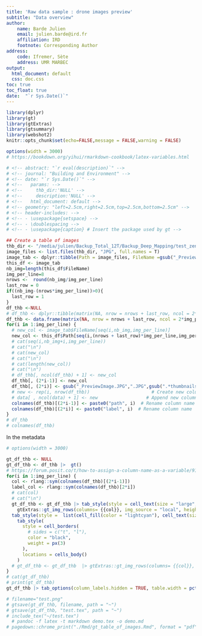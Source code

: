 ```yaml
---
title: 'Raw data sample : drone images preview'
subtitle: "Data overview"
author:
    name: Barde Julien 
    email: julien.barde@ird.fr
    affiliation: IRD
    footnote: Corresponding Author
address:
    code: Ifremer, Sète
    address: UMR MARBEC
output:
  html_document: default
  css: doc.css
toc: true
toc_float: true
date:  "`r Sys.Date()`" 
---
```


<!-- documentclass: report -->
<!-- papersize: a3 -->

<!-- <style type="text/css"> -->

<!-- body{ -->
<!--     margin: 0 !important; -->
<!--     padding: 0 !important; -->
<!--     padding-left: 30px; -->
<!--     background:#F0F0F0; -->
<!--     max-width:600%; -->
<!--     width:100%;} -->

<!-- h1.title { -->
<!--   font-size: 80px; -->
<!--   color: DarkBlue; -->
<!--   background-color:#009ACD; -->
<!--   width:300%; -->
<!--   margin: 0 !important; -->
<!--   padding: 0 !important; -->
<!--   height:120px; -->
<!--   margin-left:-100px; -->
<!-- } -->

<!-- h2 { /* Header 2 */ -->
<!--     font-size: 22px; -->
<!--   color: #0020C2; -->
<!-- } -->

<!-- </style> -->


```r
library(dplyr)
library(gt)
library(gtExtras)
library(gtsummary)
library(webshot2)
knitr::opts_chunk$set(echo=FALSE,message = FALSE,warning = FALSE)
```

```r

options(width = 3000)
# https://bookdown.org/yihui/rmarkdown-cookbook/latex-variables.html

# <!-- abstract: "`r eval(description)`" -->
# <!-- journal: "Building and Environment" -->
# <!-- date: "`r Sys.Date()`" -->
# <!--   params: -->
# <!--     thb_dir:'NULL' -->
# <!--     description:'NULL' -->
# <!--   html_document: default -->
# <!-- geometry: "left=2.5cm,right=2.5cm,top=2.5cm,bottom=2.5cm" -->
# <!-- header-includes: -->
# <!-- - \usepackage{setspace} -->
# <!-- - \doublespacing -->
# <!-- - \usepackage{caption} # Insert the package used by gt -->

## Create a table of images
thb_dir <- "/media/julien/Backup_Total_12T/Backup_Deep_Mapping/test_zenodo_drone_UAV_flights/20220913_MYT-ngouja_UAV-02_3/METADATA/thumbnails"
image_files <- list.files(thb_dir, "JPG", full.names = T)
image_tab <- dplyr::tibble(Path = image_files, FileName =gsub("_PreviewImage.JPG",".JPG",gsub(paste0(thb_dir,"/"),"",image_files)))
this_df <- image_tab
nb_img=length(this_df$FileName)
img_per_line=8
nrows <-  round(nb_img/img_per_line)
last_row = 0
if((nb_img-(nrows*img_per_line))>0){
  last_row = 1 
}
df_thb <-NULL
# df_thb <- dplyr::tibble(matrix(NA, nrow = nrows + last_row, ncol = 2*img_per_line))
df_thb <- data.frame(matrix(NA, nrow = nrows + last_row, ncol = 2*img_per_line))
for(i in 1:img_per_line) {     
  # new_col <- image_tab$FileName[seq(i,nb_img,img_per_line)]
  new_col <- this_df$Path[seq(i,(nrows + last_row)*img_per_line,img_per_line)]
  # cat(seq(i,nb_img+i,img_per_line))
  # cat("\n")
  # cat(new_col)
  # cat("\n")
  # cat(length(new_col))
  # cat("\n")
  # df_thb[, ncol(df_thb) + 1] <- new_col
  df_thb[, (2*i-1)] <- new_col
  df_thb[, (2*i)] <- gsub("_PreviewImage.JPG",".JPG",gsub(".*thumbnails/","",new_col)) 
  # new <- rep(i, nrow(df_thb))                       # Create new column
  # data[ , ncol(data) + 1] <- new                  # Append new column
  colnames(df_thb)[(2*i-1)] <- paste0("path", i)  # Rename column name
  colnames(df_thb)[(2*i)] <- paste0("label", i)  # Rename column name
}
# df_thb
# colnames(df_thb)
```

In the metadata

```r
# options(width = 3000)

gt_df_thb <- NULL
gt_df_thb <- df_thb |>  gt() 
# https://forum.posit.co/t/how-to-assign-a-column-name-as-a-variable/91209
for(i in 1:img_per_line) {   
  col <- rlang::sym(colnames(df_thb)[(2*i-1)])
  label_col <- rlang::sym(colnames(df_thb)[2*i])
  # cat(col)
  # cat("\n")
  gt_df_thb <- gt_df_thb |> tab_style(style = cell_text(size = "large", align = "center", color = "black", weight = "bold"),locations = cells_body(columns = label_col)) |> 
    gtExtras::gt_img_rows(columns= {{col}}, img_source = "local", height  = 150)  |>   gt_merge_stack(col1 = col, col2 = label_col)  |>
  tab_style(style =  list(cell_fill(color = "lightcyan"), cell_text(size = "large", align = "center", color = "black", weight = "bolder", style = "italic",decorate = "underline")),locations = cells_body(columns = col) ) |>
    tab_style(
      style = cell_borders(
        # sides = c("t", "l"),
        color = "black",
        weight = px(3)
      ),
      locations = cells_body()
    ) 
  # gt_df_thb <- gt_df_thb  |> gtExtras::gt_img_rows(columns= {{col}}, img_source = "local", height = 30) 
}
# cat(gt_df_thb)
# print(gt_df_thb)
gt_df_thb |> tab_options(column_labels.hidden = TRUE, table.width = pct(95), container.width =pct(100)) |> tab_header(title = md("Table of drone images thumbnails"), subtitle = md("From the first to the last picture")) 

# filename="test.png"
# gtsave(gt_df_thb, filename, path = "~")
# gtsave(gt_df_thb, "test.tex", path = "~")
# include_tex("~/test.tex")
  # pandoc -f latex -t markdown demo.tex -o demo.md
# pagedown::chrome_print("./Rmd/gt_table_of_images.Rmd", format = "pdf")

```

<!-- ```{latex} -->
<!-- input("~/test.tex") -->
<!-- ``` -->
